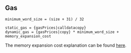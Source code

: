 ## Gas

    minimum_word_size = (size + 31) / 32

    static_gas = {gasPrices|calldatacopy}
    dynamic_gas = {gasPrices|copy} * minimum_word_size + memory_expansion_cost

The memory expansion cost explanation can be found [here](/about#memoryexpansion).
